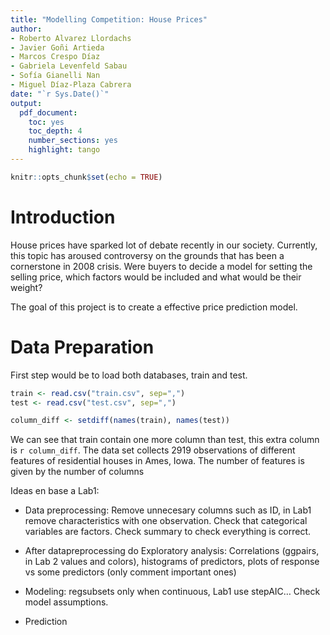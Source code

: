 ---
title: "Modelling Competition: House Prices"
author: 
- Roberto Alvarez Llordachs
- Javier Goñi Artieda
- Marcos Crespo Díaz
- Gabriela Levenfeld Sabau
- Sofía Gianelli Nan
- Miguel Díaz-Plaza Cabrera
date: "`r Sys.Date()`"
output:
  pdf_document: 
    toc: yes
    toc_depth: 4
    number_sections: yes
    highlight: tango
---

```{r setup, include=FALSE}
knitr::opts_chunk$set(echo = TRUE)
```

# Introduction

House prices have sparked lot of debate recently in our society. Currently, this topic has aroused controversy on the grounds that has been a cornerstone in 2008 crisis. Were buyers to decide a model for setting the selling price, which factors would be included and what would be their weight?

The goal of this project is to create a effective price prediction model.




# Data Preparation

First step would be to load both databases, train and test.
```{r}
train <- read.csv("train.csv", sep=",")
test <- read.csv("test.csv", sep=",")

column_diff <- setdiff(names(train), names(test))
```
We can see that train contain one more column than test, this extra column is `r column_diff`.
The data set collects 2919 observations of different features of residential houses in Ames, Iowa. The number of features is given by the number of columns 



Ideas en base a Lab1:

- Data preprocessing: Remove unnecesary columns such as ID, in Lab1 remove characteristics with one observation. Check that categorical variables are factors. Check summary to check everything is correct.

- After datapreprocessing do Exploratory analysis: Correlations (ggpairs, in Lab 2 values and colors), histograms of predictors, plots of response vs some predictors (only comment important ones)

- Modeling: regsubsets only when continuous, Lab1 use stepAIC... Check model assumptions.

- Prediction


